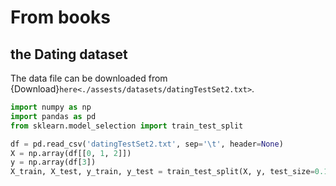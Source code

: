 # From books

## the Dating dataset
The data file can be downloaded from {Download}`here<./assests/datasets/datingTestSet2.txt>`. 

```python
import numpy as np
import pandas as pd
from sklearn.model_selection import train_test_split

df = pd.read_csv('datingTestSet2.txt', sep='\t', header=None)
X = np.array(df[[0, 1, 2]])
y = np.array(df[3])
X_train, X_test, y_train, y_test = train_test_split(X, y, test_size=0.15)
```

